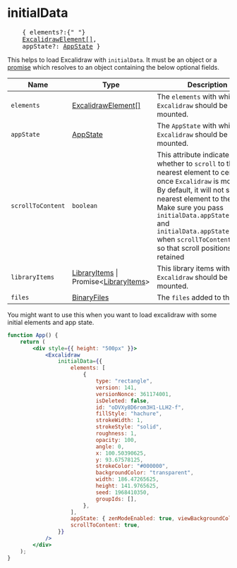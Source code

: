 # initialData

<pre>
	&#123; elements?:{" "}
	<a href="https://github.com/excalidraw/excalidraw/blob/master/src/element/types.ts#L114">ExcalidrawElement[]</a>,
	appState?: <a href="https://github.com/excalidraw/excalidraw/blob/master/src/types.ts#L95">AppState</a> &#125;
</pre>

This helps to load Excalidraw with `initialData`. It must be an object or a [promise](https://developer.mozilla.org/en-US/docs/Web/JavaScript/Reference/Global_Objects/Promise/Promise) which resolves to an object containing the below optional fields.

| Name              | Type                                                                                                                                                                                                | Description                                                                                                                                                                                                                                                                                                                              |
| ----------------- | --------------------------------------------------------------------------------------------------------------------------------------------------------------------------------------------------- | ---------------------------------------------------------------------------------------------------------------------------------------------------------------------------------------------------------------------------------------------------------------------------------------------------------------------------------------- |
| `elements`        | [ExcalidrawElement[]](https://github.com/excalidraw/excalidraw/blob/master/src/element/types.ts#L114)                                                                                               | The `elements` with which `Excalidraw` should be mounted.                                                                                                                                                                                                                                                                                |
| `appState`        | [AppState](https://github.com/excalidraw/excalidraw/blob/master/src/types.ts#L95)                                                                                                                   | The `AppState` with which `Excalidraw` should be mounted.                                                                                                                                                                                                                                                                                |
| `scrollToContent` | `boolean`                                                                                                                                                                                           | This attribute indicates whether to `scroll` to the nearest element to center once `Excalidraw` is mounted. By default, it will not scroll the nearest element to the center. Make sure you pass `initialData.appState.scrollX` and `initialData.appState.scrollY` when `scrollToContent` is false so that scroll positions are retained |
| `libraryItems`    | [LibraryItems](https://github.com/excalidraw/excalidraw/blob/master/src/types.ts#L247) &#124; Promise&lt;[LibraryItems](https://github.com/excalidraw/excalidraw/blob/master/src/types.ts#L200)&gt; | This library items with which `Excalidraw` should be mounted.                                                                                                                                                                                                                                                                            |
| `files`           | [BinaryFiles](https://github.com/excalidraw/excalidraw/blob/master/src/types.ts#L82)                                                                                                                | The `files` added to the scene.                                                                                                                                                                                                                                                                                                          |

You might want to use this when you want to load excalidraw with some initial elements and app state.

```jsx live
function App() {
	return (
		<div style={{ height: "500px" }}>
			<Excalidraw
				initialData={{
					elements: [
						{
							type: "rectangle",
							version: 141,
							versionNonce: 361174001,
							isDeleted: false,
							id: "oDVXy8D6rom3H1-LLH2-f",
							fillStyle: "hachure",
							strokeWidth: 1,
							strokeStyle: "solid",
							roughness: 1,
							opacity: 100,
							angle: 0,
							x: 100.50390625,
							y: 93.67578125,
							strokeColor: "#000000",
							backgroundColor: "transparent",
							width: 186.47265625,
							height: 141.9765625,
							seed: 1968410350,
							groupIds: [],
						},
					],
					appState: { zenModeEnabled: true, viewBackgroundColor: "#a5d8ff" },
					scrollToContent: true,
				}}
			/>
		</div>
	);
}
```
